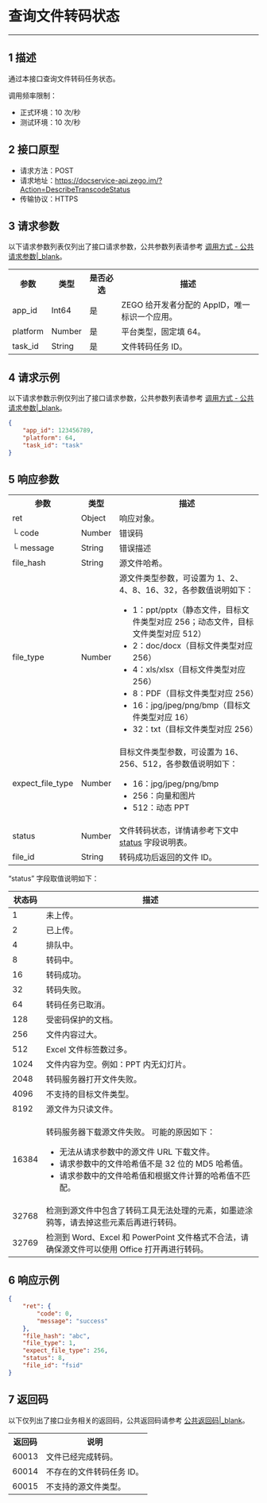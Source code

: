 # 查询文件转码状态

- - -

## 1 描述

通过本接口查询文件转码任务状态。

调用频率限制：

- 正式环境：10 次/秒
- 测试环境：10 次/秒

## 2 接口原型

- 请求方法：POST
- 请求地址：https://docservice-api.zego.im/?Action=DescribeTranscodeStatus
- 传输协议：HTTPS

## 3 请求参数

以下请求参数列表仅列出了接口请求参数，公共参数列表请参考 [调用方式 - 公共请求参数\|_blank](11349#2_1)。

<table>
  
  <tbody><tr>
    <th>参数</th>
    <th>类型</th>
    <th>是否必选</th>
    <th>描述</th>
  </tr>
  <tr>
    <td>app_id</td>
    <td>Int64</td>
    <td>是</td>
    <td>ZEGO 给开发者分配的 AppID，唯一标识一个应用。</td>
  </tr> 
  <tr>
    <td>platform</td>
    <td>Number</td>
    <td>是</td>
    <td>平台类型，固定填 64。</td>
  </tr>
  <tr>
    <td>task_id</td>
    <td>String</td>
    <td>是</td>
    <td>文件转码任务 ID。</td>
  </tr>
</tbody></table>

## 4 请求示例

以下请求参数示例仅列出了接口请求参数，公共参数列表请参考 [调用方式 - 公共请求参数\|_blank](11349#2_1)。
```json
{
    "app_id": 123456789,
    "platform": 64,
    "task_id": "task"
}
```

## 5 响应参数

<table>
  
  <tbody><tr>
    <th>参数</th>
    <th>类型</th>
    <th>描述</th>
  </tr>
  <tr>
    <td>ret</td>
    <td>Object</td>
    <td>响应对象。</td>
  </tr>
  <tr>
    <td>└ code</td>
    <td>Number</td>
    <td>错误码</td>
  </tr>
  <tr>
    <td>└ message</td>
    <td>String</td>
    <td>错误描述</td>
  </tr>
  <tr>
    <td>file_hash</td>
    <td>String</td>
    <td>源文件哈希。</td>
  </tr>
  <tr>
    <td>file_type</td>
    <td>Number</td>
    <td>源文件类型参数，可设置为 1、2、4、8、16、32，各参数值说明如下：<ul><li>1：ppt/pptx（静态文件，目标文件类型对应 256；动态文件，目标文件类型对应 512）</li><li>2：doc/docx（目标文件类型对应 256）</li><li>4：xls/xlsx（目标文件类型对应 256）</li><li>8：PDF（目标文件类型对应 256）</li><li>16：jpg/jpeg/png/bmp（目标文件类型对应 16）</li><li>32：txt（目标文件类型对应 256）</li></ul> </td>
  </tr>
  <tr>
    <td>expect_file_type</td>
    <td>Number</td>
    <td>目标文件类型参数，可设置为 16、256、512，各参数值说明如下：<ul><li>16：jpg/jpeg/png/bmp</li><li>256：向量和图片</li><li>512：动态 PPT</li></ul>  </td>
  </tr>
  <tr>
    <td>status</td>
    <td>Number</td>
    <td>文件转码状态，详情请参考下文中 <a href="#status">status</a> 字段说明表。</td>
  </tr>
  <tr>
    <td>file_id</td>
    <td>String</td>
    <td>转码成功后返回的文件 ID。</td>
</tbody></table>

<p id="status">“status” 字段取值说明如下：</p>

|状态码|描述|
|-----|----|
|1|未上传。|
|2|已上传。|
|4|排队中。|
|8|转码中。|
|16|转码成功。|
|32|转码失败。|
|64|转码任务已取消。|
|128|受密码保护的文档。|
|256|文件内容过大。|
|512|Excel 文件标签数过多。|
|1024|文件内容为空。例如：PPT 内无幻灯片。|
|2048|转码服务器打开文件失败。|
|4096|不支持的目标文件类型。|
|8192|源文件为只读文件。|
|16384|<p>转码服务器下载源文件失败。 可能的原因如下：</p><ul><li>无法从请求参数中的源文件 URL 下载文件。</li><li>请求参数中的文件哈希值不是 32 位的 MD5 哈希值。</li><li>请求参数中的文件哈希值和根据文件计算的哈希值不匹配。</li></ul> |
|32768|检测到源文件中包含了转码工具无法处理的元素，如墨迹涂鸦等，请去掉这些元素后再进行转码。|
|32769|检测到 Word、Excel 和 PowerPoint 文件格式不合法，请确保源文件可以使用 Office 打开再进行转码。|

## 6 响应示例

```json
{
    "ret": {
        "code": 0,
        "message": "success"
    },
    "file_hash": "abc",
    "file_type": 1,
    "expect_file_type": 256,
    "status": 8,
    "file_id": "fsid"
}
```

## 7 返回码

以下仅列出了接口业务相关的返回码，公共返回码请参考 [公共返回码\|_blank](#11825)。
<table>
  
  <tbody><tr>
    <th>返回码</th>
    <th>说明</th>
  </tr>
  <tr>
    <td>60013</td>
    <td>文件已经完成转码。</td>
  </tr>
  <tr>
    <td>60014</td>
    <td>不存在的文件转码任务 ID。</td>
  </tr>
  <tr>
    <td>60015</td>
    <td>不支持的源文件类型。</td>
  </tr>
</tbody></table>
